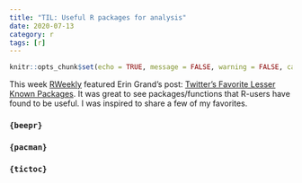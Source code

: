 ```yaml
---
title: "TIL: Useful R packages for analysis"
date: 2020-07-13
category: r
tags: [r]
---
```


```r
knitr::opts_chunk$set(echo = TRUE, message = FALSE, warning = FALSE, cache = TRUE)
```


This week [RWeekly](https://rweekly.org/) featured Erin Grand's post: [Twitter's Favorite Lesser Known Packages](https://eringrand.github.io/fave_r_functions/). It was great to see packages/functions that R-users have found to be useful. I was inspired to share a few of my favorites.

### `{beepr}`

### `{pacman}`

### `{tictoc}`

